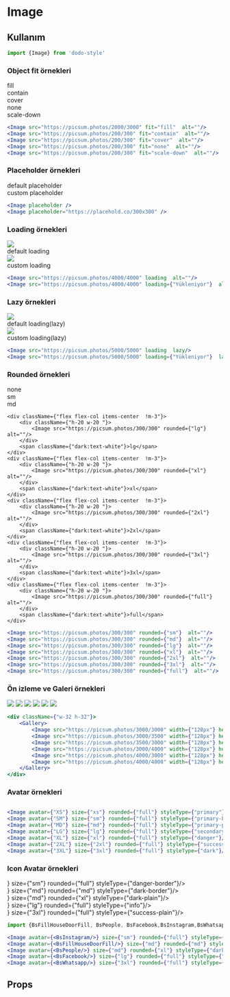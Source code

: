 
<Meta title="Veri Gösterimi/Image" />

# Image
## Kullanım
```jsx
import {Image} from 'dodo-style'
```


### Object fit örnekleri

<div className={"flex flex-row"}>
    <div className={"flex flex-col items-center  !m-3"}>
        <div className={"h-32 w-32 border"}>
            <Image src="https://picsum.photos/200/300" fit="fill"  alt=""/>
        </div>
        <span className={"dark:text-white"}>fill</span>
    </div>
    <div className={"flex flex-col items-center  !m-3"}>
        <div className={"h-32 w-32 border"}>
            <Image src="https://picsum.photos/200/300" fit="contain"  alt=""/>
        </div>
        <span className={"dark:text-white"}>contain</span>
    </div>
    <div className={"flex flex-col items-center  !m-3"}>
        <div className={"h-32 w-32 border"}>
            <Image src="https://picsum.photos/200/300" fit="cover"  alt=""/>
        </div>
        <span className={"dark:text-white"}>cover</span>
    </div>
    <div className={"flex flex-col items-center  !m-3"}>
        <div className={"h-32 w-32 border"}>
            <Image src="https://picsum.photos/200/300" fit="none"  alt=""/>
        </div>
        <span className={"dark:text-white"}>none</span>
    </div>
    <div className={"flex flex-col items-center  !m-3"}>
        <div className={"h-32 w-32 border"}>
            <Image src="https://picsum.photos/200/300" fit="scale-down"  alt=""/>
        </div>
        <span className={"dark:text-white"}>scale-down</span>
    </div>
</div>

```jsx
<Image src="https://picsum.photos/2000/3000" fit="fill"  alt=""/>
<Image src="https://picsum.photos/200/300" fit="contain"  alt=""/>
<Image src="https://picsum.photos/200/300" fit="cover"  alt=""/>
<Image src="https://picsum.photos/200/300" fit="none"  alt=""/>
<Image src="https://picsum.photos/200/300" fit="scale-down"  alt=""/>
```

### Placeholder örnekleri

<div className={"flex flex-row"}>
    <div className={"flex flex-col items-center  !m-4"}>
        <div className={"h-32 w-32 "}>
            <Image  placeholder alt=""/>
        </div>
        <span className={"dark:text-white"}>default placeholder</span>
    </div>
    <div className={"flex flex-col items-center  !m-4"}>
        <div className={"h-32 w-32 "}>
            <Image placeholder="https://placehold.co/300x300" />
        </div>
        <span className={"dark:text-white"}>custom placeholder</span>
    </div>
</div>

```jsx
<Image placeholder />
<Image placeholder="https://placehold.co/300x300" />
```

### Loading örnekleri
<div className={"flex flex-row"}>
    <div className={"flex flex-col items-center  !m-3"}>
        <div className={"h-32 w-32 "}>
            <Image src="https://picsum.photos/4000/4000" loading  lazy/>
        </div>
        <span className={"dark:text-white"}>default loading</span>
    </div>
    <div className={"flex flex-col items-center  !m-3"}>
        <div className={"h-32 w-32 "}>
            <Image src="https://picsum.photos/4000/4000" loading={"Yükleniyor"} lazy/>
        </div>
        <span className={"dark:text-white"}>custom loading</span>
    </div>
</div>

```jsx
<Image src="https://picsum.photos/4000/4000" loading  alt=""/>
<Image src="https://picsum.photos/4000/4000" loading={"Yükleniyor"}  alt=""/>
```

### Lazy örnekleri
<div className={"flex flex-row"}>
    <div className={"flex flex-col items-center  !m-3"}>
        <div className={"h-32 w-32 "}>
            <Image src="https://picsum.photos/5000/5000" loading  lazy/>
        </div>
        <span className={"dark:text-white"}>default loading(lazy)</span>
    </div>
    <div className={"flex flex-col items-center  !m-3"}>
        <div className={"h-32 w-32 "}>
            <Image src="https://picsum.photos/5000/5000" loading={"Yükleniyor"} lazy/>
        </div>
        <span className={"dark:text-white"}>custom loading(lazy)</span>
    </div>
</div>

```jsx
<Image src="https://picsum.photos/5000/5000" loading  lazy/>
<Image src="https://picsum.photos/5000/5000" loading={"Yükleniyor"}  lazy/>
```

### Rounded örnekleri

<div className={"flex flex-row overflow-auto"}>
    <div className={"flex flex-col items-center  !m-3"}>
        <div className={"h-20 w-20 "}>
            <Image src="https://picsum.photos/300/300" rounded={"sm"}  alt=""/>
        </div>
        <span className={"dark:text-white"}>none</span>
    </div>
    <div className={"flex flex-col items-center  !m-3"}>
        <div className={"h-20 w-20 "}>
            <Image src="https://picsum.photos/300/300" rounded={"sm"}  alt=""/>
        </div>
        <span className={"dark:text-white"}>sm</span>
    </div>
    <div className={"flex flex-col items-center  !m-3"}>
        <div className={"h-20 w-20 "}>
            <Image src="https://picsum.photos/300/300" rounded={"md"}  alt=""/>
        </div>
        <span className={"dark:text-white"}>md</span>
    </div>

    <div className={"flex flex-col items-center  !m-3"}>
        <div className={"h-20 w-20 "}>
            <Image src="https://picsum.photos/300/300" rounded={"lg"}  alt=""/>
        </div>
        <span className={"dark:text-white"}>lg</span>
    </div>
    <div className={"flex flex-col items-center  !m-3"}>
        <div className={"h-20 w-20 "}>
            <Image src="https://picsum.photos/300/300" rounded={"xl"}  alt=""/>
        </div>
        <span className={"dark:text-white"}>xl</span>
    </div>
    <div className={"flex flex-col items-center  !m-3"}>
        <div className={"h-20 w-20 "}>
            <Image src="https://picsum.photos/300/300" rounded={"2xl"}  alt=""/>
        </div>
        <span className={"dark:text-white"}>2xl</span>
    </div>
    <div className={"flex flex-col items-center  !m-3"}>
        <div className={"h-20 w-20 "}>
            <Image src="https://picsum.photos/300/300" rounded={"3xl"}  alt=""/>
        </div>
        <span className={"dark:text-white"}>3xl</span>
    </div>
    <div className={"flex flex-col items-center  !m-3"}>
        <div className={"h-20 w-20 "}>
            <Image src="https://picsum.photos/300/300" rounded={"full"}  alt=""/>
        </div>
        <span className={"dark:text-white"}>full</span>
    </div>
</div>

```jsx
<Image src="https://picsum.photos/300/300" rounded={"sm"}  alt=""/>
<Image src="https://picsum.photos/300/300" rounded={"md"}  alt=""/>
<Image src="https://picsum.photos/300/300" rounded={"lg"}  alt=""/>
<Image src="https://picsum.photos/300/300" rounded={"xl"}  alt=""/>
<Image src="https://picsum.photos/300/300" rounded={"2xl"}  alt=""/>
<Image src="https://picsum.photos/300/300" rounded={"3xl"}  alt=""/>
<Image src="https://picsum.photos/300/300" rounded={"full"}  alt=""/>
```

### Ön izleme ve Galeri örnekleri
<div className={"w-32 h-32"}>
    <Gallery>
        <Image src="https://picsum.photos/3000/3000" width={"128px"} height={"128px"}/>
        <Image src="https://picsum.photos/3000/3500" width={"128px"} height={"128px"}/>
        <Image src="https://picsum.photos/3500/3000" width={"128px"} height={"128px"}/>
        <Image src="https://picsum.photos/3000/4000" width={"128px"} height={"128px"}/>
        <Image src="https://picsum.photos/4000/3000" width={"128px"} height={"128px"}/>
        <Image src="https://picsum.photos/4000/4000" width={"128px"} height={"128px"}/>
    </Gallery>
</div>

```jsx
<div className={"w-32 h-32"}>
    <Gallery>
        <Image src="https://picsum.photos/3000/3000" width={"128px"} height={"128px"}/>
        <Image src="https://picsum.photos/3000/3500" width={"128px"} height={"128px"}/>
        <Image src="https://picsum.photos/3500/3000" width={"128px"} height={"128px"}/>
        <Image src="https://picsum.photos/3000/4000" width={"128px"} height={"128px"}/>
        <Image src="https://picsum.photos/4000/3000" width={"128px"} height={"128px"}/>
        <Image src="https://picsum.photos/4000/4000" width={"128px"} height={"128px"}/>
    </Gallery>
</div>
```

### Avatar örnekleri
<div className={"flex flex-row"}>
    <div className={" !m-3"}>
        <Image avatar={"XS"} size={"xs"} rounded={"full"} styleType={"primary"}/>
    </div>
    <div className={" !m-3"}>
        <Image avatar={"SM"} size={"sm"} rounded={"full"} styleType={"primary-border"}/>
    </div>
    <div className={" !m-3"}>
            <Image avatar={"MD"} size={"md"} rounded={"full"} styleType={"primary-plain"}/>
    </div>
    <div className={" !m-3"}>
        <Image avatar={"LG"} size={"lg"} rounded={"full"} styleType={"secondary"}/>
    </div>
    <div className={" !m-3"}>
        <Image avatar={"XL"} size={"xl"} rounded={"full"} styleType={"danger"}/>
    </div>
    <div className={" !m-3"}>
        <Image avatar={"2XL"} size={"2xl"} rounded={"full"} styleType={"success"}/>
    </div>
    <div className={" !m-3"}>
        <Image avatar={"3XL"} size={"3xl"} rounded={"full"} styleType={"dark"}/>
    </div>


</div>

```jsx
<Image avatar={"XS"} size={"xs"} rounded={"full"} styleType={"primary"}/>
<Image avatar={"SM"} size={"sm"} rounded={"full"} styleType={"primary-border"}/>
<Image avatar={"MD"} size={"md"} rounded={"full"} styleType={"primary-plain"}/>
<Image avatar={"LG"} size={"lg"} rounded={"full"} styleType={"secondary"}/>
<Image avatar={"XL"} size={"xl"} rounded={"full"} styleType={"danger"}/>
<Image avatar={"2XL"} size={"2xl"} rounded={"full"} styleType={"success"}/>
<Image avatar={"3XL"} size={"3xl"} rounded={"full"} styleType={"dark"}/>
```

### Icon Avatar örnekleri

<div className={"flex flex-row"}>
    <div className={" !m-3"}>
        <Image avatar={<BsInstagram/>} size={"sm"} rounded={"full"} styleType={"danger-border"}/>
    </div>
    <div className={" !m-3"}>
        <Image avatar={<BsFillHouseDoorFill/>} size={"md"} rounded={"md"} styleType={"dark-border"}/>
    </div>
    <div className={" !m-3"}>
        <Image avatar={<BsPeople/>} size={"md"} rounded={"xl"} styleType={"dark-plain"}/>
    </div>
    <div className={" !m-3"}>
        <Image avatar={<BsFacebook/>} size={"lg"} rounded={"full"} styleType={"info"}/>
    </div>
    <div className={" !m-3"}>
        <Image avatar={<BsWhatsapp/>} size={"3xl"} rounded={"full"} styleType={"success-plain"}/>
    </div>

</div>

```js
import {BsFillHouseDoorFill, BsPeople, BsFacebook,BsInstagram,BsWhatsapp} from "react-icons/bs";
```

```jsx
<Image avatar={<BsInstagram/>} size={"sm"} rounded={"full"} styleType={"danger-border"}/>
<Image avatar={<BsFillHouseDoorFill/>} size={"md"} rounded={"md"} styleType={"dark-border"}/>
<Image avatar={<BsPeople/>} size={"md"} rounded={"xl"} styleType={"dark-plain"}/>
<Image avatar={<BsFacebook/>} size={"lg"} rounded={"full"} styleType={"info"}/>
<Image avatar={<BsWhatsapp/>} size={"3xl"} rounded={"full"} styleType={"success-plain"}/>
```

## Props
<ArgsTable of={Image}/>
